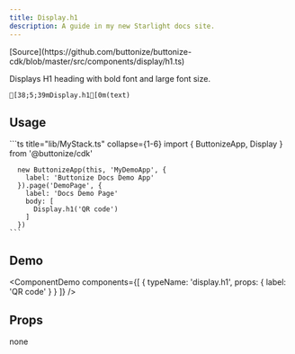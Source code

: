 ```yaml
---
title: Display.h1
description: A guide in my new Starlight docs site.
---
```



<FrameworkSelect>
	<FrameworkContent>
		<Fragment slot="cdk">
			[Source](https://github.com/buttonize/buttonize-cdk/blob/master/src/components/display/h1.ts)
		</Fragment>
	</FrameworkContent>
</FrameworkSelect>

Displays H1 heading with bold font and large font size.

```ansi frame="none"
[38;5;39mDisplay.h1[0m(text)
```

## Usage

<FrameworkContent>
   <Fragment slot="cdk">
    ```ts title="lib/MyStack.ts" collapse={1-6}
      import { ButtonizeApp, Display } from '@buttonize/cdk'
      
      new ButtonizeApp(this, 'MyDemoApp', {
        label: 'Buttonize Docs Demo App'
      }).page('DemoPage', {
        label: 'Docs Demo Page'
        body: [
          Display.h1('QR code')
        ]
      })
    ```
   </Fragment>
</FrameworkContent>

## Demo

<ComponentDemo
	components={[
		{
			typeName: 'display.h1',
			props: {
				label: 'QR code'
			}
		}
	]}
/>

## Props

<FrameworkContent>
	<Fragment slot="cdk">
		<span class="italic">none</span>
	</Fragment>
</FrameworkContent>
